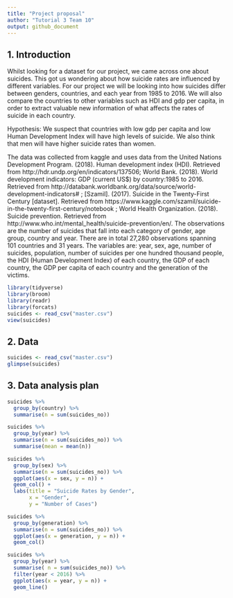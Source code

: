```yaml
---
title: "Project proposal"
author: "Tutorial 3 Team 10"
output: github_document
---
```






## 1. Introduction
Whilst looking for a dataset for our project, we came across one about suicides. This got us wondering about how suicide rates are influenced by different variables. For our project we will be looking into how suicides differ between genders, countries, and each year from 1985 to 2016. We will also compare the countries to other variables such as HDI and gdp per capita, in order to extract valuable new information of what affects the rates of suicide in each country.

Hypothesis:
We suspect that countries with low gdp per capita and low Human Development Index will have high levels of suicide. We also think that men will have higher suicide rates than women.

The data was collected from kaggle and uses data from the United Nations Development Program. (2018). Human development index (HDI). Retrieved from http://hdr.undp.org/en/indicators/137506; World Bank. (2018). World development indicators: GDP (current US$) by country:1985 to 2016. Retrieved from http://databank.worldbank.org/data/source/world-development-indicators# ; [Szamil]. (2017). Suicide in the Twenty-First Century [dataset]. Retrieved from https://www.kaggle.com/szamil/suicide-in-the-twenty-first-century/notebook ; World Health Organization. (2018). Suicide prevention. Retrieved from http://www.who.int/mental_health/suicide-prevention/en/. 
The observations are the number of suicides that fall into each category of gender, age group, country and year. There are in total 27,280 observations spanning 101 countries and 31 years. The variables are: year, sex, age, number of suicides, population, number of suicides per one hundred thousand people, the HDI (Human Development Index) of each country, the GDP of each country, the GDP per capita of each country and the generation of the victims.

```r
library(tidyverse)
library(broom)
library(readr)
library(forcats)
suicides <- read_csv("master.csv")
view(suicides)
```

## 2. Data

```r
suicides <- read_csv("master.csv")
glimpse(suicides)
```

## 3. Data analysis plan

```r
suicides %>% 
  group_by(country) %>% 
  summarise(n = sum(suicides_no))
```




```r
suicides %>% 
  group_by(year) %>% 
  summarise(n = sum(suicides_no)) %>% 
  summarise(mean = mean(n))

```


```r
suicides %>% 
  group_by(sex) %>% 
  summarise(n = sum(suicides_no)) %>% 
  ggplot(aes(x = sex, y = n)) + 
  geom_col() +
  labs(title = "Suicide Rates by Gender",
       x = "Gender",
       y = "Number of Cases")
```

```r
suicides %>% 
  group_by(generation) %>% 
  summarise(n = sum(suicides_no)) %>% 
  ggplot(aes(x = generation, y = n)) + 
  geom_col()
```

```r
suicides %>% 
  group_by(year) %>% 
  summarise( n = sum(suicides_no)) %>% 
  filter(year < 2016) %>% 
  ggplot(aes(x = year, y = n)) + 
  geom_line() 
```


